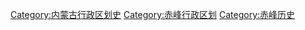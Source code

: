[[Category:内蒙古行政区划史|Category:内蒙古行政区划史]]
[[Category:赤峰行政区划|Category:赤峰行政区划]]
[[Category:赤峰历史|Category:赤峰历史]]
